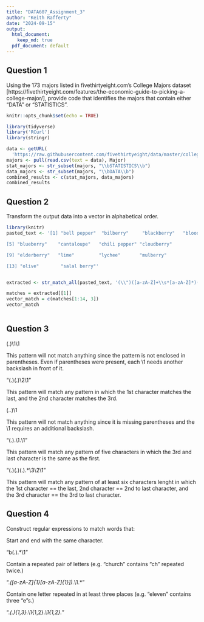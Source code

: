 ---
title: "DATA607_Assignment_3"
author: "Keith Rafferty"
date: "2024-09-15"
output:
  html_document: 
    keep_md: true
  pdf_document: default
---
## Question 1
Using the 173 majors listed in fivethirtyeight.com’s College Majors dataset [https://fivethirtyeight.com/features/the-economic-guide-to-picking-a-college-major/], provide code that identifies the majors that contain either "DATA" or "STATISTICS".
```{r setup, include=TRUE}
knitr::opts_chunk$set(echo = TRUE)

library(tidyverse)
library('RCurl')
library(stringr)

data <- getURL(
  'https://raw.githubusercontent.com/fivethirtyeight/data/master/college-majors/recent-grads.csv')
majors <- pull(read.csv(text = data), Major)
stat_majors <- str_subset(majors, "\\bSTATISTICS\\b")
data_majors <- str_subset(majors, "\\bDATA\\b")
combined_results <- c(stat_majors, data_majors)
combined_results

```
## Question 2
Transform the output data into a vector in alphabetical order.
```{r echo = TRUE, results= 'asis'}
library(knitr)
pasted_text <- '[1] "bell pepper"  "bilberry"     "blackberry"   "blood orange"

[5] "blueberry"    "cantaloupe"   "chili pepper" "cloudberry"  

[9] "elderberry"   "lime"         "lychee"       "mulberry"    

[13] "olive"        "salal berry"'


extracted <- str_match_all(pasted_text, '(\\")([a-zA-Z]+\\s*[a-zA-Z]*)(\\")')

matches = extracted[[1]]
vector_match = c(matches[1:14, 3])
vector_match



```





## Question 3

(.)\1\1

This pattern will not match anything since the pattern is not enclosed in parentheses. Even if parentheses were present, each \1 needs another backslash in front of it.

"(.)(.)\\2\\1"

This pattern will match any pattern in which the 1st character matches the last, and the 2nd character matches the 3rd.

(..)\1

This pattern will not match anything since it is missing parentheses and the \1 requires an additional backslash.

"(.).\\1.\\1"

This pattern will match any pattern of five characters in which the 3rd and last character is the same as the first.

"(.)(.)(.).*\\3\\2\\1"

This pattern will match any pattern of at least six characters lenght in which the 1st character == the last, 2nd character == 2nd to last character, and the 3rd character == the 3rd to last character.


## Question 4
Construct regular expressions to match words that:

Start and end with the same character.

"b(.).*\\1"

Contain a repeated pair of letters (e.g. "church" contains "ch" repeated twice.)

".*([a-zA-Z]{1}[a-zA-Z]{1}]).*\\1.*"

Contain one letter repeated in at least three places (e.g. "eleven" contains three "e"s.)

".*(.){1,3}.*\\1{1,2}.*\\1{1,2}.*"

